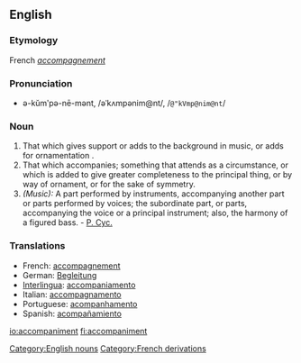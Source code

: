 ==English==

===Etymology===
French ''[[accompagnement]]''

===Pronunciation===
*ə-kŭmʹpə-nē-mənt, /əˈkʌmpənim@nt/, /<tt>@"kVmp@nim@nt</tt>/

===Noun===
{{en-noun-reg}}

# That which gives support or adds to the background in music, or adds for ornamentation .
# That which accompanies; something that attends as a circumstance, or which is added to give greater completeness to the principal thing, or by way of ornament, or for the sake of symmetry.
# ''(Music):'' A part performed by instruments, accompanying another part or parts performed by voices; the subordinate part, or parts, accompanying the voice or a principal instrument; also, the harmony of a figured bass. - [[P. Cyc.]]

===Translations===
*French: [[accompagnement]]
*German: [[Begleitung]]
*[[Interlingua]]: [[accompaniamento]]
*Italian: [[accompagnamento]]
*Portuguese: [[acompanhamento]]
*Spanish: [[acompañamiento]]

[[Category:English nouns]]
[[Category:French derivations]]

[[io:accompaniment]]
[[fi:accompaniment]]